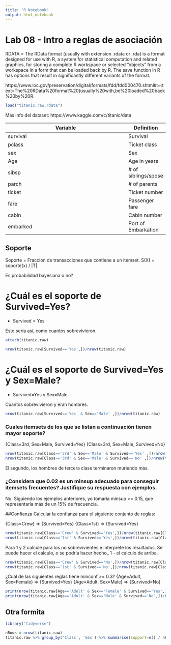 ```yaml
---
title: "R Notebook"
output: html_notebook
---
```


# Lab 08 - Intro a reglas de asociación

RDATA = The RData format (usually with extension .rdata or .rda) is a format designed for use with R, a system for statistical computation and related graphics, for storing a complete R workspace or selected "objects" from a workspace in a form that can be loaded back by R. The save function in R has options that result in significantly different variants of the format. 

https://www.loc.gov/preservation/digital/formats/fdd/fdd000470.shtml#:~:text=The%20RData%20format%20(usually%20with,be%20loaded%20back%20by%20R.

```r
load("titanic.raw.rdata")
```

Más info del dataset: https://www.kaggle.com/c/titanic/data

Variable	| Definition			    | Key						|
--------------------------------------------------------------------|------------
survival	| Survival		  		  | 0 = No, 1 = Yes				|
pclass		| Ticket class		  	| 1 = 1st, 2 = 2nd, 3 = 3rd		| A proxy for socio-economic status (SES). 3rd = Lower
sex			  | Sex					        |								| 
Age			  | Age in years		   	|								| Age is fractional if less than 1. If the age is estimated, is it in the form of xx.5
sibsp		  | # of siblings/spose	|								| / spouses aboard the Titanic	- Brother, sister,../Housband,wife
parch		  | # of parents 	  		|								| / children aboard the Titanic - Mother, father, son, daughter,
ticket		| Ticket number			  |								|
fare		  | Passenger fare	  	|								|
cabin		  | Cabin number			  |								|
embarked	| Port of Embarkation	| C = Cherbourg, Q = Queenstown, S = Southampton

## Soporte
Soporte = Fracción de transacciones que contiene a un itemset.
S(X) = soporte(x) / |T|

Es probabilidad bayesiana o no?

# ¿Cuál es el soporte de Survived=Yes?
* Survived = Yes

Esto sería así, como cuantos sobrevivieron.
```r

attach(titanic.raw)

nrow(titanic.raw[Survived=='Yes',])/nrow(titanic.raw)
```

# ¿Cuál es el soporte de Survived=Yes y Sex=Male?
* Survived=Yes y Sex=Male

Cuantos sobrevivieron y eran hombres. 
```r
nrow(titanic.raw[Survived=='Yes' & Sex=='Male' ,])/nrow(titanic.raw)
```


### Cuales itemsets de los que se listan a continuación tienen mayor soporte?
{Class=3rd, Sex=Male, Survived=Yes}
{Class=3rd, Sex=Male, Survived=No}

```r
nrow(titanic.raw[Class=='3rd' & Sex=='Male' & Survived=='Yes' ,])/nrow(titanic.raw)
nrow(titanic.raw[Class=='3rd' & Sex=='Male' & Survived=='No' ,])/nrow(titanic.raw)
```

El segundo, los hombres de tercera clase terminaron muriendo más.


### ¿Considera que 0.02 es un minsup adecuado para conseguir itemsets frecuentes? Justifique su respuesta con ejemplos.
No. Siguiendo los ejemplos anteriores, yo tomaría minsup >= 0.15, que representaría más de un 15% de frecuencia.

##Confianza
Calcular la confianza para el siguiente conjunto de reglas:

{Class=Crew} => {Survived=Yes}
{Class=1st} => {Survived=Yes}

```r
nrow(titanic.raw[Class=='Crew' & Survived=='Yes',])/nrow(titanic.raw[Class=='Crew',])
nrow(titanic.raw[Class=='1st' & Survived=='Yes',])/nrow(titanic.raw[Class=='1st',])
```

Para 1 y 2 calcule para los no sobrevivientes e interprete los resultados.
Se puede hacer el cálculo, o se podría hacer hecho_ 1 - el calculo de arriba.
```r
nrow(titanic.raw[Class=='Crew' & Survived=='No',])/nrow(titanic.raw[Class=='Crew',])
nrow(titanic.raw[Class=='1st' & Survived=='No',])/nrow(titanic.raw[Class=='1st',])
```

¿Cuál de las siguientes reglas tiene minconf >= 0.3?
{Age=Adult, Sex=Female} => {Survived=Yes}
{Age=Adult, Sex=Male} => {Survived=No}


```r
print(nrow(titanic.raw[Age=='Adult' & Sex=='Female' & Survived=='Yes',])/nrow(titanic.raw[Age=='Adult' & Sex=='Female',]))
print(nrow(titanic.raw[Age=='Adult' & Sex=='Male' & Survived=='No',])/nrow(titanic.raw[Age=='Adult' & Sex=='Male',]))
```


## Otra formita
```r
library('tidyverse')
```

```r
nRows = nrow(titanic.raw)
titanic.raw %>% group_by('Class', 'Sex') %>% summarise(support=n() / nRows, support_count=n()) %>% inner_join()
```

